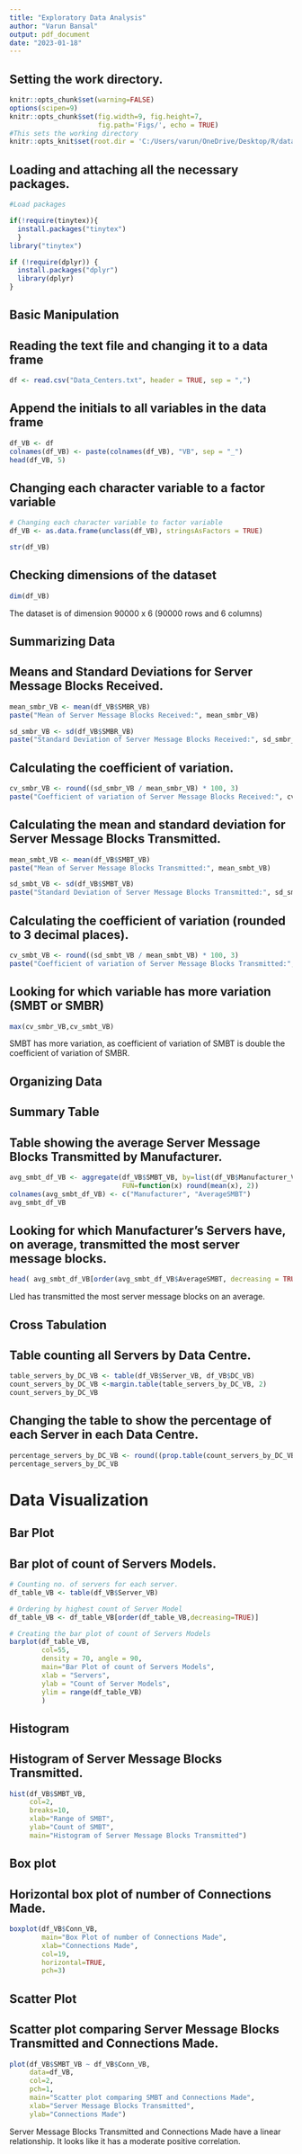 ---
title: "Exploratory Data Analysis"
author: "Varun Bansal"
output: pdf_document
date: "2023-01-18"
---

## Setting the work directory. 

```{r setup, include=FALSE}
knitr::opts_chunk$set(warning=FALSE)
options(scipen=9)
knitr::opts_chunk$set(fig.width=9, fig.height=7,
                      fig.path='Figs/', echo = TRUE)
#This sets the working directory
knitr::opts_knit$set(root.dir = 'C:/Users/varun/OneDrive/Desktop/R/datasets')

```


## Loading and attaching all the necessary packages.

```{r}
#Load packages

if(!require(tinytex)){
  install.packages("tinytex")
  }
library("tinytex")

if (!require(dplyr)) {
  install.packages("dplyr")
  library(dplyr)
}

```



## Basic Manipulation

## Reading the text file and changing it to a data frame

```{r}
df <- read.csv("Data_Centers.txt", header = TRUE, sep = ",")
```

## Append the initials to all variables in the data frame 

```{r}
df_VB <- df
colnames(df_VB) <- paste(colnames(df_VB), "VB", sep = "_")
head(df_VB, 5)
```


## Changing each character variable to a factor variable

```{r}
# Changing each character variable to factor variable
df_VB <- as.data.frame(unclass(df_VB), stringsAsFactors = TRUE)

str(df_VB)
```

## Checking dimensions of the dataset

```{r}
dim(df_VB)
```
The dataset is of dimension 90000 x 6 (90000 rows and 6 columns)


## Summarizing Data

## Means and Standard Deviations for Server Message Blocks Received.

```{r}
mean_smbr_VB <- mean(df_VB$SMBR_VB)
paste("Mean of Server Message Blocks Received:", mean_smbr_VB)

sd_smbr_VB <- sd(df_VB$SMBR_VB)
paste("Standard Deviation of Server Message Blocks Received:", sd_smbr_VB)
```


## Calculating the coefficient of variation.

```{r}
cv_smbr_VB <- round((sd_smbr_VB / mean_smbr_VB) * 100, 3)
paste("Coefficient of variation of Server Message Blocks Received:", cv_smbr_VB)
```

## Calculating the mean and standard deviation for Server Message Blocks Transmitted.

```{r}
mean_smbt_VB <- mean(df_VB$SMBT_VB)
paste("Mean of Server Message Blocks Transmitted:", mean_smbt_VB)

sd_smbt_VB <- sd(df_VB$SMBT_VB)
paste("Standard Deviation of Server Message Blocks Transmitted:", sd_smbt_VB)
```


## Calculating the coefficient of variation (rounded to 3 decimal places).

```{r}
cv_smbt_VB <- round((sd_smbt_VB / mean_smbt_VB) * 100, 3)
paste("Coefficient of variation of Server Message Blocks Transmitted:", cv_smbt_VB)
```


## Looking for which variable has more variation (SMBT or SMBR) 

```{r}
max(cv_smbr_VB,cv_smbt_VB)
```
SMBT has more variation, as coefficient of variation of SMBT is double the coefficient of variation of SMBR.


## Organizing Data

## Summary Table

## Table showing the average Server Message Blocks Transmitted by Manufacturer.

```{r}
avg_smbt_df_VB <- aggregate(df_VB$SMBT_VB, by=list(df_VB$Manufacturer_VB), 
                            FUN=function(x) round(mean(x), 2))
colnames(avg_smbt_df_VB) <- c("Manufacturer", "AverageSMBT")
avg_smbt_df_VB
```


## Looking for which Manufacturer’s Servers have, on average, transmitted the most server message blocks.

```{r}
head( avg_smbt_df_VB[order(avg_smbt_df_VB$AverageSMBT, decreasing = TRUE), ], 1)
```
Lled has transmitted the most server message blocks on an average.



##  Cross Tabulation
##  Table counting all Servers by Data Centre.

```{r}
table_servers_by_DC_VB <- table(df_VB$Server_VB, df_VB$DC_VB)
count_servers_by_DC_VB <-margin.table(table_servers_by_DC_VB, 2)
count_servers_by_DC_VB
```


## Changing the table to show the percentage of each Server in each Data Centre.

```{r}
percentage_servers_by_DC_VB <- round((prop.table(count_servers_by_DC_VB))*100,3)
percentage_servers_by_DC_VB
```

# Data Visualization

## Bar Plot
## Bar plot of count of Servers Models.

```{r}

# Counting no. of servers for each server.
df_table_VB <- table(df_VB$Server_VB)

# Ordering by highest count of Server Model
df_table_VB <- df_table_VB[order(df_table_VB,decreasing=TRUE)]             

# Creating the bar plot of count of Servers Models
barplot(df_table_VB,
        col=55,
        density = 70, angle = 90,
        main="Bar Plot of count of Servers Models",
        xlab = "Servers",
        ylab = "Count of Server Models",
        ylim = range(df_table_VB)
        )

```


## Histogram
## Histogram of Server Message Blocks Transmitted.

```{r}

hist(df_VB$SMBT_VB,
     col=2,
     breaks=10,
     xlab="Range of SMBT",
     ylab="Count of SMBT",
     main="Histogram of Server Message Blocks Transmitted")
```



## Box plot
## Horizontal box plot of number of Connections Made.


```{r}
boxplot(df_VB$Conn_VB, 
        main="Box Plot of number of Connections Made",
        xlab="Connections Made",
        col=19,
        horizontal=TRUE,
        pch=3)

```


## Scatter Plot
## Scatter plot comparing Server Message Blocks Transmitted and Connections Made.

```{r}

plot(df_VB$SMBT_VB ~ df_VB$Conn_VB,
     data=df_VB,
     col=2,
     pch=1,
     main="Scatter plot comparing SMBT and Connections Made",
     xlab="Server Message Blocks Transmitted",
     ylab="Connections Made")

```
  
Server Message Blocks Transmitted and Connections Made have a linear relationship. It looks like it has a  moderate positive correlation.




